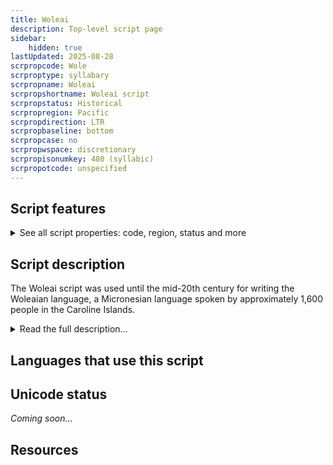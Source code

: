 ```yaml
---
title: Woleai
description: Top-level script page
sidebar:
    hidden: true
lastUpdated: 2025-08-28
scrpropcode: Wole
scrproptype: syllabary
scrpropname: Woleai
scrpropshortname: Woleai script
scrpropstatus: Historical
scrpropregion: Pacific
scrpropdirection: LTR
scrpropbaseline: bottom
scrpropcase: no
scrpropwspace: discretionary
scrpropisonumkey: 480 (syllabic)
scrpropotcode: unspecified
---
```



## Script features

<details>
<summary> See all script properties: code, region, status and more</summary>
<ScriptInfo />
</details>

## Script description

The Woleai script was used until the mid-20th century for writing the Woleaian language, a Micronesian language spoken by approximately 1,600 people in the Caroline Islands.

<details>
<summary>Read the full description...</summary>The origin of the script is not known, although some letters appear to be Latin-based. It is thought that this came about after a European missionary, Alfred Snelling, became lost at sea and landed on one of the Caroline Islands in 1905. There is some debate as to whether the Woleaian people already had a writing system prior to Snelling's arrival, into which they integrated some Latin-based characters, or whether they adopted his system and augmented and modified it using other symbols. 

The script is a syllabary containing 98 characters. It is written from left to right, often without interword spacing. No ligation or shaping behaviour is present. Consonant and vowel length, which are distinctive in spoken Woleaian, are not represented in writing.

Usage of the script began to decline in the 1950s, and a Latin orthography is now used for writing Woleaian.
</details>

## Languages that use this script

<WsList script='Wole' wsMax='5' />

## Unicode status

_Coming soon..._

## Resources

<ScriptResources detailSummary='seemore' />

